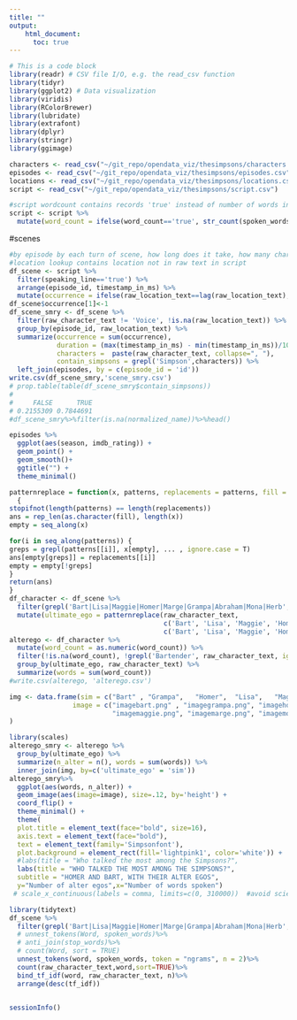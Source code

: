 ```yaml
---
title: ""
output: 
    html_document: 
      toc: true
---
```


```r
# This is a code block
library(readr) # CSV file I/O, e.g. the read_csv function
library(tidyr)
library(ggplot2) # Data visualization
library(viridis)
library(RColorBrewer)
library(lubridate)
library(extrafont)
library(dplyr)
library(stringr)
library(ggimage)
```

```r
characters <- read_csv("~/git_repo/opendata_viz/thesimpsons/characters.csv")
episodes <- read_csv("~/git_repo/opendata_viz/thesimpsons/episodes.csv")
locations <- read_csv("~/git_repo/opendata_viz/thesimpsons/locations.csv")
script <- read_csv("~/git_repo/opendata_viz/thesimpsons/script.csv")
```

```r
#script wordcount contains records 'true' instead of number of words in some rows
script <- script %>%
  mutate(word_count = ifelse(word_count=='true', str_count(spoken_words, "\\S+"), is.numeric(word_count)))
```

#scenes
```r
#by episode by each turn of scene, how long does it take, how many characters were there, how many times it occurred? does this scene involve a Simpsons?
#location lookup contains location not in raw text in script
df_scene <- script %>% 
  filter(speaking_line=='true') %>%
  arrange(episode_id, timestamp_in_ms) %>%
  mutate(occurrence = ifelse(raw_location_text==lag(raw_location_text),0,1)) 
df_scene$occurrence[1]<-1
df_scene_smry <- df_scene %>% 
  filter(raw_character_text != 'Voice', !is.na(raw_location_text)) %>%
  group_by(episode_id, raw_location_text) %>%
  summarize(occurrence = sum(occurrence),
            duration = (max(timestamp_in_ms) - min(timestamp_in_ms))/1000,
            characters =  paste(raw_character_text, collapse=", "),
            contain_simpsons = grepl('Simpson',characters)) %>%
  left_join(episodes, by = c(episode_id = 'id'))
write.csv(df_scene_smry,'scene_smry.csv')
# prop.table(table(df_scene_smry$contain_simpsons))
# 
#     FALSE      TRUE 
# 0.2155309 0.7844691 
#df_scene_smry%>%filter(is.na(normalized_name))%>%head()
```
```r
episodes %>% 
  ggplot(aes(season, imdb_rating)) + 
  geom_point() + 
  geom_smooth()+
  ggtitle("") +
  theme_minimal()
```
```r
patternreplace = function(x, patterns, replacements = patterns, fill = NA, ...)
  {
stopifnot(length(patterns) == length(replacements))
ans = rep_len(as.character(fill), length(x))    
empty = seq_along(x)

for(i in seq_along(patterns)) {
greps = grepl(patterns[[i]], x[empty], ... , ignore.case = T)
ans[empty[greps]] = replacements[[i]]  
empty = empty[!greps]
}
return(ans)
}
df_character <- df_scene %>%
  filter(grepl('Bart|Lisa|Maggie|Homer|Marge|Grampa|Abraham|Mona|Herb',raw_character_text)) %>%
  mutate(ultimate_ego = patternreplace(raw_character_text,
                                       c('Bart', 'Lisa', 'Maggie', 'Homer', 'Marge', 'Grampa', 'Abraham', 'Mona', 'Herb'),
                                       c('Bart', 'Lisa', 'Maggie', 'Homer', 'Marge', 'Grampa', 'Grampa', 'Mona', 'Herb')))
alterego <- df_character %>%
  mutate(word_count = as.numeric(word_count)) %>%
  filter(!is.na(word_count), !grepl('Bartender', raw_character_text, ignore.case=T)) %>%
  group_by(ultimate_ego, raw_character_text) %>%
  summarize(words = sum(word_count))
#write.csv(alterego, 'alterego.csv')

```

```r
img <- data.frame(sim = c("Bart" , "Grampa",   "Homer",  "Lisa",   "Maggie", "Marge",  "Mona"),
                image = c("imagebart.png" , "imagegrampa.png", "imagehomer.png",  "imagelisa.png",  
                          "imagemaggie.png", "imagemarge.png", "imagemona.png")
)
```

```r
library(scales)
alterego_smry <- alterego %>% 
  group_by(ultimate_ego) %>%
  summarize(n_alter = n(), words = sum(words)) %>%
  inner_join(img, by=c('ultimate_ego' = 'sim'))
alterego_smry%>%
  ggplot(aes(words, n_alter)) + 
  geom_image(aes(image=image), size=.12, by='height') + 
  coord_flip() + 
  theme_minimal() +
  theme(
  plot.title = element_text(face="bold", size=16),
  axis.text = element_text(face="bold"),
  text = element_text(family='Simpsonfont'),
  plot.background = element_rect(fill='lightpink1', color='white')) +
  #labs(title = "Who talked the most among the Simpsons?",
  labs(title = "WHO TALKED THE MOST AMONG THE SIMPSONS?",
  subtitle = "HOMER AND BART, WITH THEIR ALTER EGOS",
  y="Number of alter egos",x="Number of words spoken") 
 # scale_x_continuous(labels = comma, limits=c(0, 310000))  #avoid scientific scale
```

```r
library(tidytext)
df_scene %>%
  filter(grepl('Bart|Lisa|Maggie|Homer|Marge|Grampa|Abraham|Mona|Herb',raw_character_text)) %>%
  # unnest_tokens(Word, spoken_words)%>%
  # anti_join(stop_words)%>%
  # count(Word, sort = TRUE)
  unnest_tokens(word, spoken_words, token = "ngrams", n = 2)%>%
  count(raw_character_text,word,sort=TRUE)%>%
  bind_tf_idf(word, raw_character_text, n)%>%
  arrange(desc(tf_idf)) 
```
```r

```


```r
sessionInfo()
```

